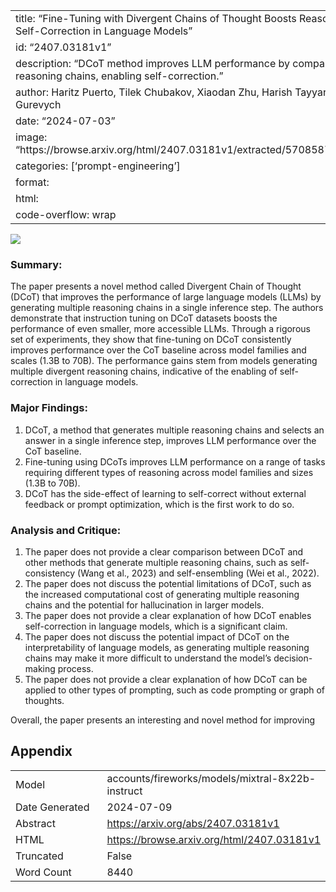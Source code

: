 
---
title: "Fine-Tuning with Divergent Chains of Thought Boosts Reasoning Through Self-Correction in Language Models"
id: "2407.03181v1"
description: "DCoT method improves LLM performance by comparing multiple reasoning chains, enabling self-correction."
author: Haritz Puerto, Tilek Chubakov, Xiaodan Zhu, Harish Tayyar Madabushi, Iryna Gurevych
date: "2024-07-03"
image: "https://browse.arxiv.org/html/2407.03181v1/extracted/5708587/figures/intro.png"
categories: ['prompt-engineering']
format:
  html:
    code-overflow: wrap
---

![](https://browse.arxiv.org/html/2407.03181v1/extracted/5708587/figures/intro.png)

### Summary:

The paper presents a novel method called Divergent Chain of Thought (DCoT) that improves the performance of large language models (LLMs) by generating multiple reasoning chains in a single inference step. The authors demonstrate that instruction tuning on DCoT datasets boosts the performance of even smaller, more accessible LLMs. Through a rigorous set of experiments, they show that fine-tuning on DCoT consistently improves performance over the CoT baseline across model families and scales (1.3B to 70B). The performance gains stem from models generating multiple divergent reasoning chains, indicative of the enabling of self-correction in language models.

### Major Findings:

1. DCoT, a method that generates multiple reasoning chains and selects an answer in a single inference step, improves LLM performance over the CoT baseline.
2. Fine-tuning using DCoTs improves LLM performance on a range of tasks requiring different types of reasoning across model families and sizes (1.3B to 70B).
3. DCoT has the side-effect of learning to self-correct without external feedback or prompt optimization, which is the first work to do so.

### Analysis and Critique:

1. The paper does not provide a clear comparison between DCoT and other methods that generate multiple reasoning chains, such as self-consistency (Wang et al., 2023) and self-ensembling (Wei et al., 2022).
2. The paper does not discuss the potential limitations of DCoT, such as the increased computational cost of generating multiple reasoning chains and the potential for hallucination in larger models.
3. The paper does not provide a clear explanation of how DCoT enables self-correction in language models, which is a significant claim.
4. The paper does not discuss the potential impact of DCoT on the interpretability of language models, as generating multiple reasoning chains may make it more difficult to understand the model's decision-making process.
5. The paper does not provide a clear explanation of how DCoT can be applied to other types of prompting, such as code prompting or graph of thoughts.

Overall, the paper presents an interesting and novel method for improving

## Appendix

|          |          |
|----------|----------|
| Model     | accounts/fireworks/models/mixtral-8x22b-instruct       |
| Date Generated     | 2024-07-09       |
| Abstract | [https://arxiv.org/abs/2407.03181v1](https://arxiv.org/abs/2407.03181v1)        |
| HTML     | [https://browse.arxiv.org/html/2407.03181v1](https://browse.arxiv.org/html/2407.03181v1)       |
| Truncated       | False       |
| Word Count       | 8440       |